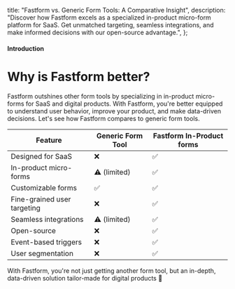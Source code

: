   title: "Fastform vs. Generic Form Tools: A Comparative Insight",
  description:
    "Discover how Fastform excels as a specialized in-product micro-form platform for SaaS. Get unmatched targeting, seamless integrations, and make informed decisions with our open-source advantage.",
};

#### Introduction 

# Why is Fastform better?

Fastform outshines other form tools by specializing in in-product micro-forms for SaaS and digital products. With Fastform, you're better equipped to understand user behavior, improve your product, and make data-driven decisions. Let's see how Fastform compares to generic form tools.

| Feature                     | Generic Form Tool | Fastform In-Product forms |
| --------------------------- | ------------------- | ----------------------------- |
| Designed for SaaS           | ❌                  | ✅                            |
| In-product micro-forms    | ⚠️ (limited)        | ✅                            |
| Customizable forms          | ✅                  | ✅                            |
| Fine-grained user targeting | ❌                  | ✅                            |
| Seamless integrations       | ⚠️ (limited)        | ✅                            |
| Open-source                 | ❌                  | ✅                            |
| Event-based triggers        | ❌                  | ✅                            |
| User segmentation           | ❌                  | ✅                            |

With Fastform, you're not just getting another form tool, but an in-depth, data-driven solution tailor-made for digital products 🎉
